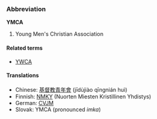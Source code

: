 ===Abbreviation===
'''YMCA'''
{{wikipedia}}
#Young Men's Christian Association

====Related terms====
*[[YWCA]]

====Translations====
*Chinese: [[基督教青年會]] (jīdùjiào qīngnián huì)
*Finnish: [[NMKY]] (Nuorten Miesten Kristillinen Yhdistys)
*German: [[CVJM]]
*Slovak: YMCA (pronounced ''imka'')